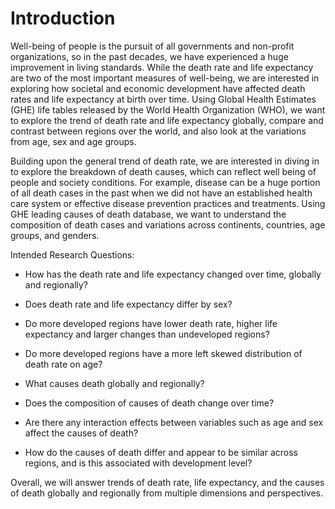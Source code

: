 # Introduction

Well-being of people is the pursuit of all governments and non-profit organizations, so in the past decades, we have experienced a huge improvement in living standards. While the death rate and life expectancy are two of the most important measures of well-being, we are interested in exploring how societal and economic development have affected death rates and life expectancy at birth over time. Using Global Health Estimates (GHE) life tables released by the World Health Organization (WHO), we want to explore the trend of death rate and life expectancy globally, compare and contrast between regions over the world, and also look at the variations from age, sex and age groups.

Building upon the general trend of death rate, we are interested in diving in to explore the breakdown of death causes, which can reflect well being of people and society conditions. For example, disease can be a huge portion of all death cases in the past when we did not have an established health care system or effective disease prevention practices and treatments. Using GHE leading causes of death database, we want to understand the composition of death cases and variations across continents, countries, age groups, and genders.

Intended Research Questions:

-   How has the death rate and life expectancy changed over time, globally and regionally?

-   Does death rate and life expectancy differ by sex?

-   Do more developed regions have lower death rate, higher life expectancy and larger changes than undeveloped regions?

-   Do more developed regions have a more left skewed distribution of death rate on age?

-   What causes death globally and regionally?

-   Does the composition of causes of death change over time?

-   Are there any interaction effects between variables such as age and sex affect the causes of death?

-   How do the causes of death differ and appear to be similar across regions, and is this associated with development level?

Overall, we will answer trends of death rate, life expectancy, and the causes of death globally and regionally from multiple dimensions and perspectives.
